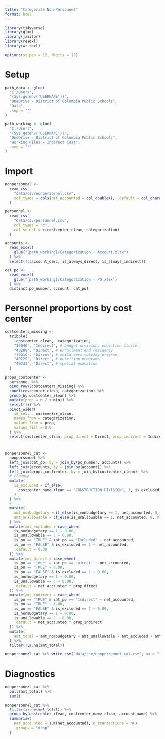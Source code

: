 ```yaml
---
title: "Categorize Non-Personnel"
format: html
---
```


```r
library(tidyverse)
library(glue)
library(janitor)
library(readxl)
library(writexl)

options(scipen = 12, digits = 12)
```

# Setup

```r
path_data <- glue(
  "C:/Users",
  "{Sys.getenv('USERNAME')}",
  "OneDrive - District of Columbia Public Schools",
  "Data",
  .sep = "/"
)

path_working <- glue(
  "C:/Users",
  "{Sys.getenv('USERNAME')}",
  "OneDrive - District of Columbia Public Schools",
  "Working Files - Indirect Cost",
  .sep = "/"
)
```

# Import

```r
nonpersonnel <-
  read_csv(
    "data/csv/nonpersonnel.csv",
    col_types = cols(net_accounted = col_double(), .default = col_character())
  )

personnel <-
  read_csv(
    "data/csv/personnel.csv",
    col_types = "c",
    col_select = c(costcenter_clean, categorization)
  )

accounts <-
  read_excel(
    glue("{path_working}/Categorization - Account.xlsx")
  ) %>%
  select(!c(account_desc, is_always_direct, is_always_indirect))

cat_po <-
  read_excel(
    glue("{path_working}/Categorization - PO.xlsx")
  ) %>%
  distinct(po_number, account, cat_po)
```

# Personnel proportions by cost center

```r
costcenters_missing <-
  tribble(
    ~costcenter_clean, ~categorization,
    "10040", "Indirect", # budget division, education cluster,
    "40208", "Direct", # enrollment and residency
    "40219", "Direct", # child care subsidy program,
    "40229", "Direct", # nutrition programs
    "40233", "Direct", # special education
  )
```

```r
props_costcenter <-
  personnel %>%
  bind_rows(costcenters_missing) %>%
  count(costcenter_clean, categorization) %>%
  group_by(costcenter_clean) %>%
  mutate(prop = n / sum(n)) %>%
  select(!n) %>%
  pivot_wider(
    id_cols = costcenter_clean,
    names_from = categorization,
    values_from = prop,
    values_fill = 0.0
  ) %>%
  select(costcenter_clean, prop_direct = Direct, prop_indirect = Indirect)
```

#

```r
nonpersonnel_cat <-
  nonpersonnel %>%
  left_join(cat_po, by = join_by(po_number, account)) %>%
  left_join(accounts, by = join_by(account)) %>%
  left_join(props_costcenter, by = join_by(costcenter_clean)) %>%
  # cleanup
  mutate(
    is_excluded = if_else(
      costcenter_name_clean == "CONSTRUCTION DIVISION", 1, is_excluded
    )
  ) %>%
  #
  mutate(
    amt_nonbudgetary = if_else(is_nonbudgetary == 1, net_accounted, 0, missing = 0),
    amt_unallowable = if_else(is_unallowable == 1, net_accounted, 0, missing = 0)
  ) %>%
  mutate(amt_excluded = case_when(
    is_nonbudgetary == 1 ~ 0.00,
    is_unallowable == 1 ~ 0.00,
    is_po == "TRUE" & cat_po == "Excluded" ~ net_accounted,
    is_po == "FALSE" & is_excluded == 1 ~ net_accounted,
    .default = 0.00
  )) %>%
  mutate(amt_direct = case_when(
    is_po == "TRUE" & cat_po == "Direct" ~ net_accounted,
    is_po == "TRUE" ~ 0.00,
    is_po == "FALSE" & is_excluded == 1 ~ 0.00,
    is_nonbudgetary == 1 ~ 0.00,
    is_unallowable == 1 ~ 0.00,
    .default = net_accounted * prop_direct
  )) %>%
  mutate(amt_indirect = case_when(
    is_po == "TRUE" & cat_po == "Indirect" ~ net_accounted,
    is_po == "TRUE" ~ 0.00,
    is_po == "FALSE" & is_excluded == 1 ~ 0.00,
    is_nonbudgetary == 1 ~ 0.00,
    is_unallowable == 1 ~ 0.00,
    .default = net_accounted * prop_indirect
  )) %>%
  mutate(
    amt_total = amt_nonbudgetary + amt_unallowable + amt_excluded + amt_direct + amt_indirect
  ) %>%
  filter(!is.na(amt_total))
```

```r
nonpersonnel_cat %>% write_csv("data/csv/nonpersonnel_cat.csv", na = "")
```

# Diagnostics

```r
nonpersonnel_cat %>%
  pull(amt_total) %>%
  sum()
```

```r
nonpersonnel_cat %>%
  filter(is.na(amt_total)) %>%
  group_by(costcenter_clean, costcenter_name_clean, account_name) %>%
  summarize(
    net_accounted = sum(net_accounted), n_transactions = n(),
    .groups = "drop"
  )
```
